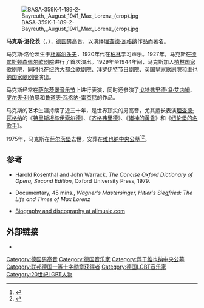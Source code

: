 {{Otheruses|other=名为马克斯·洛伦茨的其他人物|马克斯·洛伦茨}}
[[File:BASA-359K-1-189-2-Bayreuth,_August_1941_Max_Lorenz_(crop).jpg|right]]

'''马克斯·洛伦茨'''（{{lang-de|Max Lorenz}}，{{Bd|1901年|5月10日|1975年|1月11日}}），[[德国|德国]]男高音，以演绎[[理查德·瓦格纳|理查德·瓦格纳]]作品而著名。

马克斯·洛伦茨生于[[杜塞尔多夫|杜塞尔多夫]]，1920年代在[[柏林|柏林]]学习声乐。1927年，马克斯在[[德累斯顿|德累斯顿]][[森佩尔歌剧院|森佩尔歌剧院]]进行了首次演出。1929年至1944年间，马克斯加入[[柏林国家歌剧院|柏林国家歌剧院]]，同时也在[[纽约|纽约]][[大都会歌剧院|大都会歌剧院]]、[[拜罗伊特节日剧院|拜罗伊特节日剧院]]、[[英国皇家歌剧院|英国皇家歌剧院]]和[[维也纳国家歌剧院|维也纳国家歌剧院]]演出。

马克斯经常在[[萨尔茨堡音乐节|萨尔茨堡音乐节]]上进行表演，同时还参演了[[戈特弗里德·冯·艾内姆|戈特弗里德·冯·艾内姆]]、[[罗尔夫·利伯曼|罗尔夫·利伯曼]]和[[鲁道夫·瓦格纳-雷杰尼|鲁道夫·瓦格纳-雷杰尼]]的作品。

马克斯的艺术生涯持续了近三十年，是世界顶尖的男高音，尤其擅长表演[[理查德·瓦格纳|理查德·瓦格纳]]的《[[特里斯坦与伊索尔德|特里斯坦与伊索尔德]]》、《[[齐格弗里德|齐格弗里德]]》、《[[诸神的黄昏|诸神的黄昏]]》和《[[纽伦堡的名歌手|纽伦堡的名歌手]]》。

1975年，马克斯在[[萨尔茨堡|萨尔茨堡]]去世，安葬在[[维也纳中央公墓|维也纳中央公墓]]<ref>{{cite web
|url = http://www.findagrave.com/cgi-bin/fg.cgi?page=gr&GRid=18526142
|title = Max Lorenz (short biography & images)
|accessdate = 2008-07-28
|publisher = Find A Grave
|archive-date = 2012-11-04
|archive-url = https://web.archive.org/web/20121104113222/http://www.findagrave.com/cgi-bin/fg.cgi?page=gr&GRid=18526142
|dead-url = no
}}</ref><ref>{{cite web
|url = http://www.viennatouristguide.at/Friedhoefe/Zentralfriedhof/Index_40_Thumbs/z_index_40_kl.htm
|title = Ehrengräber Gruppe 40
|accessdate = 2008-07-28
|publisher = Vienna Tourist Guide, Hedwig Abraham
|language = de
|archive-date = 2008-12-06
|archive-url = https://web.archive.org/web/20081206041003/http://www.viennatouristguide.at/Friedhoefe/Zentralfriedhof/Index_40_Thumbs/z_index_40_kl.htm
|dead-url = yes
}}</ref>。

==参考==
* Harold Rosenthal and John Warrack, ''The Concise Oxford Dictionary of Opera, Second Edition'', Oxford University Press, 1979.
*{{cite web
|url = http://www.swr.de/tv/-/id=2798/vv=print/pv=print/nid=2798/did=3616116/ha601r/index.html
|title = Wagners Meistersänger — Hitlers Siegfried: Auf den Spuren von Max Lorenz
|accessdate = 2008-07-27
|author = 
|last = Schulz
|first = Eric
|coauthors = Claus Wischmann
|date = {{Date|2008-07-14}}
|publisher = [[Südwestrundfunk|SWR]]
|language = de}} Documentary, 45 mins., ''Wagner's Mastersinger, Hitler's Siegfried: The Life and Times of Max Lorenz''
*[http://www.allmusic.com/artist/max-lorenz-q37423 Biography and discography at allmusic.com] {{Wayback|url=http://www.allmusic.com/artist/max-lorenz-q37423 |date=20101110184739 }}
<references/>

==外部链接==
*{{Imdb name|2007420|Max Lorenz}}

{{Authority control}}
{{DEFAULTSORT:Lorenz, Max}}
[[Category:德国男高音|Category:德国男高音]]
[[Category:德国音乐家|Category:德国音乐家]]
[[Category:葬于维也纳中央公墓|Category:葬于维也纳中央公墓]]
[[Category:联邦德国一等十字勋章获得者|Category:联邦德国一等十字勋章获得者]]
[[Category:德国LGBT音乐家|Category:德国LGBT音乐家]]
[[Category:20世紀LGBT人物|Category:20世紀LGBT人物]]